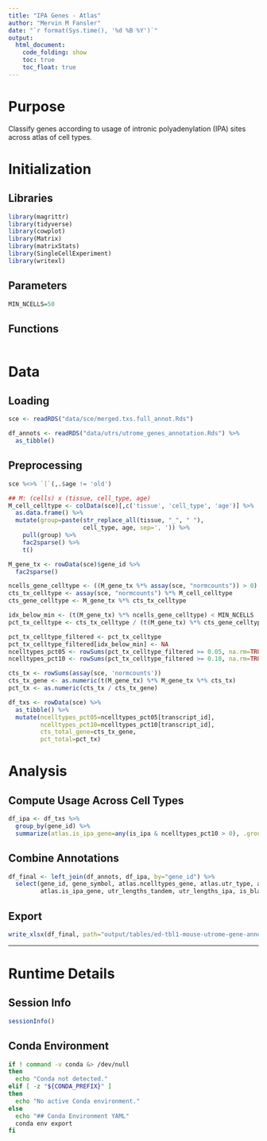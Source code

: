 ```yaml
---
title: "IPA Genes - Atlas"
author: "Mervin M Fansler"
date: "`r format(Sys.time(), '%d %B %Y')`"
output: 
  html_document: 
    code_folding: show
    toc: true
    toc_float: true
---
```


# Purpose

Classify genes according to usage of intronic polyadenylation (IPA) sites across
atlas of cell types.

# Initialization

## Libraries
```r
library(magrittr)
library(tidyverse)
library(cowplot)
library(Matrix)
library(matrixStats)
library(SingleCellExperiment)
library(writexl)
```

## Parameters
```r
MIN_NCELLS=50
```

## Functions

```r

```

# Data
## Loading
```r
sce <- readRDS("data/sce/merged.txs.full_annot.Rds")

df_annots <- readRDS("data/utrs/utrome_genes_annotation.Rds") %>%
  as_tibble()
```

## Preprocessing
```r
sce %<>% `[`(,.$age != 'old')

## M: (cells) x (tissue, cell_type, age)
M_cell_celltype <- colData(sce)[,c('tissue', 'cell_type', 'age')] %>%
  as.data.frame() %>%
  mutate(group=paste(str_replace_all(tissue, "_", " "),
                     cell_type, age, sep=', ')) %>%
    pull(group) %>%
    fac2sparse() %>%
    t()

M_gene_tx <- rowData(sce)$gene_id %>%
  fac2sparse()

ncells_gene_celltype <- ((M_gene_tx %*% assay(sce, "normcounts")) > 0) %*% M_cell_celltype
cts_tx_celltype <- assay(sce, "normcounts") %*% M_cell_celltype
cts_gene_celltype <- M_gene_tx %*% cts_tx_celltype

idx_below_min <- (t(M_gene_tx) %*% ncells_gene_celltype) < MIN_NCELLS
pct_tx_celltype <- cts_tx_celltype / (t(M_gene_tx) %*% cts_gene_celltype)

pct_tx_celltype_filtered <- pct_tx_celltype
pct_tx_celltype_filtered[idx_below_min] <- NA
ncelltypes_pct05 <- rowSums(pct_tx_celltype_filtered >= 0.05, na.rm=TRUE)
ncelltypes_pct10 <- rowSums(pct_tx_celltype_filtered >= 0.10, na.rm=TRUE)

cts_tx <- rowSums(assay(sce, 'normcounts'))
cts_tx_gene <- as.numeric(t(M_gene_tx) %*% M_gene_tx %*% cts_tx)
pct_tx <- as.numeric(cts_tx / cts_tx_gene)

df_txs <- rowData(sce) %>%
  as_tibble() %>%
  mutate(ncelltypes_pct05=ncelltypes_pct05[transcript_id],
         ncelltypes_pct10=ncelltypes_pct10[transcript_id],
         cts_total_gene=cts_tx_gene,
         pct_total=pct_tx)
```

# Analysis

## Compute Usage Across Cell Types

```r
df_ipa <- df_txs %>%
  group_by(gene_id) %>%
  summarize(atlas.is_ipa_gene=any(is_ipa & ncelltypes_pct10 > 0), .groups='drop')
```

## Combine Annotations
```r
df_final <- left_join(df_annots, df_ipa, by="gene_id") %>%
  select(gene_id, gene_symbol, atlas.ncelltypes_gene, atlas.utr_type, atlas.n_utrs_no_ipa,
         atlas.is_ipa_gene, utr_lengths_tandem, utr_lengths_ipa, is_blacklisted, is_consistent)
```

## Export
```r
write_xlsx(df_final, path="output/tables/ed-tbl1-mouse-utrome-gene-annotations.xlsx")
```



---

# Runtime Details
## Session Info
```r
sessionInfo()
```

## Conda Environment
```bash
if ! command -v conda &> /dev/null
then
  echo "Conda not detected."
elif [ -z "${CONDA_PREFIX}" ]
then
  echo "No active Conda environment."
else
  echo "## Conda Environment YAML"
  conda env export
fi
```
